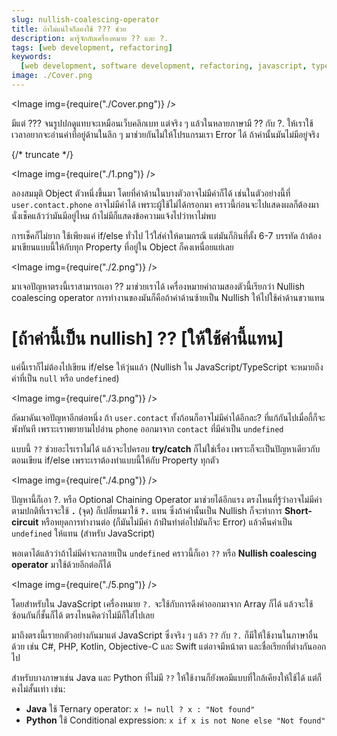 ```yaml
---
slug: nullish-coalescing-operator
title: ถ้าไม่แน่ใจก็ลองใช้ ??? ช่วย
description: มารู้จักกับเครื่องหมาย ?? และ ?.
tags: [web development, refactoring]
keywords:
  [web development, software development, refactoring, javascript, typescript]
image: ./Cover.png
---
```



<Image img={require("./Cover.png")} />

มีแต่ ??? จนรูปปกดูแทบจะเหมือนเว็บคลิกเบท แต่จริง ๆ แล้วในหลายภาษามี <Highlight>??</Highlight> กับ <Highlight>?.</Highlight> ให้เราใช้เวลาอยากจะอ่านค่าที่อยู่ด้านในลึก ๆ มาช่วยกันไม่ให้โปรแกรมเรา Error ได้ ถ้าค่านั้นมันไม่มีอยู่จริง

{/* truncate */}

<Image img={require("./1.png")} />

ลองสมมุติ Object ตัวหนึ่งขึ้นมา โดยที่ค่าด้านในบางตัวอาจไม่มีค่าก็ได้ เช่นในตัวอย่างนี้ที่ `user.contact.phone` อาจไม่มีค่าได้ เพราะผู้ใช้ไม่ได้กรอกมา คราวนี้ก่อนจะไปแสดงผลก็ต้องมานั่งเช็คแล้วว่ามันมีอยู่ไหม ถ้าไม่มีก็แสดงข้อความแจ้งไปว่าหาไม่พบ

การเช็คก็ไม่ยาก ใช้เพียงแค่ if/else ทั่วไป ไว้ใส่ค่าให้ตามกรณี แต่มันก็กินที่ตั้ง 6-7 บรรทัด ถ้าต้องมาเขียนแบบนี้ให้กับทุก Property ที่อยู่ใน Object ก็คงเหนื่อยแย่เลย

<Image img={require("./2.png")} />

มาเจอปัญหาตรงนี้เราสามารถเอา <Highlight>??</Highlight> มาช่วยเราได้ เครื่องหมายคำถามสองตัวนี้เรียกว่า <Highlight block>Nullish coalescing operator</Highlight> การทำงานของมันก็คือถ้าค่าด้านซ้ายเป็น Nullish ให้ไปใช้ค่าด้านขวาแทน

<h1>
  <Highlight>[ถ้าค่านี้เป็น nullish] ?? [ให้ใช้ค่านี้แทน]</Highlight>
</h1>

แค่นี้เราก็ไม่ต้องไปเขียน if/else ให้วุ่นแล้ว (Nullish ใน JavaScript/TypeScript จะหมายถึงค่าที่เป็น `null` หรือ `undefined`)

<Image img={require("./3.png")} />

ถัดมาดันเจอปัญหาอีกต่อหนึ่ง ถ้า `user.contact` ทั้งก้อนก็อาจไม่มีค่าได้อีกละ? ที่แก้กันไปเมื่อกี้ก็จะพังทันที เพราะเราพยายามไปอ่าน `phone` ออกมาจาก `contact` ที่มีค่าเป็น `undefined`

แบบนี้ `??` ช่วยอะไรเราไม่ได้ แล้วจะไปครอบ **try/catch** ก็ไม่ใช่เรื่อง เพราะก็จะเป็นปัญหาเดียวกับตอนเขียน if/else เพราะเราต้องทำแบบนี้ให้กับ Property ทุกตัว

<Image img={require("./4.png")} />

ปัญหานี้ก็เอา <Highlight>?.</Highlight> หรือ <Highlight block>Optional Chaining Operator</Highlight> มาช่วยได้อีกแรง ตรงไหนที่รู้ว่าอาจไม่มีค่า ตามปกติที่เราจะใช้ **`.`** (จุด) ก็เปลี่ยนมาใช้ **`?.`** แทน ซึ่งถ้าค่านั้นเป็น Nullish ก็จะทำการ **Short-circuit** หรือหยุดการทำงานต่อ (ก็มันไม่มีค่า ถ้าฝีนทำต่อไปมันก็จะ Error) แล้วคืนค่าเป็น `undefined` ให้แทน (สำหรับ JavaScript)

พอเดาได้แล้วว่าถ้าไม่มีค่าจะกลายเป็น `undefined` คราวนี้ก็เอา `??` หรือ **Nullish coalescing operator** มาใช้ด้วยอีกต่อก็ได้

<Image img={require("./5.png")} />

โดยสำหรับใน JavaScript เครื่องหมาย `?.` จะใช้กับการดึงค่าออกมาจาก Array ก็ได้ แล้วจะใช้ซ้อนกันกี่ชั้นก็ได้ ตรงไหนคิดว่าไม่มีก็ใส่ไปเลย

มาถึงตรงนี้เรายกตัวอย่างกันมาแต่ JavaScript ซึ่งจริง ๆ แล้ว `??` กับ `?.` ก็มีให้ใช้งานในภาษาอื่นด้วย เช่น C#, PHP, Kotlin, Objective-C และ Swift แต่อาจมีหน้าตา และชื่อเรียกที่ต่างกันออกไป

สำหรับบางภาษาเช่น Java และ Python ที่ไม่มี `??` ให้ใช้งานก็ยังพอมีแบบที่ใกล้เคียงให้ใช้ได้ แต่ก็คงไม่สั้นเท่า เช่น:

- **Java** ใช้ Ternary operator: `x != null ? x : "Not found"`
- **Python** ใช้ Conditional expression: `x if x is not None else "Not found"`
